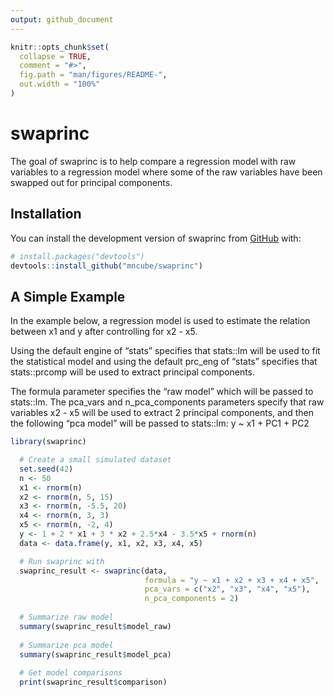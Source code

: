 ```yaml
---
output: github_document
---
```


<!-- README.md is generated from README.Rmd. Please edit that file -->

```r
knitr::opts_chunk$set(
  collapse = TRUE,
  comment = "#>",
  fig.path = "man/figures/README-",
  out.width = "100%"
)
```

# swaprinc

<!-- badges: start -->
<!-- badges: end -->

The goal of swaprinc is to help compare a regression model with raw variables to
a regression model where some of the raw variables have been swapped out for
principal components.

## Installation

You can install the development version of swaprinc from [GitHub](https://github.com/) with:

``` r
# install.packages("devtools")
devtools::install_github("mncube/swaprinc")
```

## A Simple Example

In the example below, a regression model is used to estimate the relation between
x1 and y after controlling for x2 - x5.  

Using the default engine of "stats" specifies that stats::lm will be used to fit 
the statistical model and using the default prc_eng of "stats" specifies that stats::prcomp will be used to extract principal components.  

The formula parameter specifies the "raw model" which will be passed to stats::lm.
The pca_vars and n_pca_components parameters specify that raw variables x2 - x5
will be used to extract 2 principal components, and then the following "pca model"
will be passed to stats::lm: y ~ x1 + PC1 + PC2

```r
library(swaprinc)

  # Create a small simulated dataset
  set.seed(42)
  n <- 50
  x1 <- rnorm(n)
  x2 <- rnorm(n, 5, 15)
  x3 <- rnorm(n, -5.5, 20)
  x4 <- rnorm(n, 3, 3)
  x5 <- rnorm(n, -2, 4)
  y <- 1 + 2 * x1 + 3 * x2 + 2.5*x4 - 3.5*x5 + rnorm(n)
  data <- data.frame(y, x1, x2, x3, x4, x5)

  # Run swaprinc with
  swaprinc_result <- swaprinc(data,
                              formula = "y ~ x1 + x2 + x3 + x4 + x5",
                              pca_vars = c("x2", "x3", "x4", "x5"),
                              n_pca_components = 2)
  
  # Summarize raw model
  summary(swaprinc_result$model_raw)
  
  # Summarize pca model
  summary(swaprinc_result$model_pca)
  
  # Get model comparisons
  print(swaprinc_result$comparison)

```
